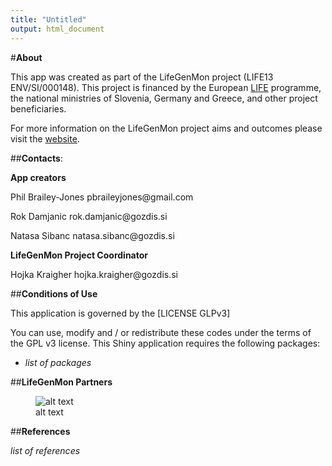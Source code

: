---
title: "Untitled"
output: html_document
---

#**About**

This app was created as part of the LifeGenMon project (LIFE13 ENV/SI/000148). This project is financed by the European [LIFE](https://ec.europa.eu/easme/en/life) programme, the national ministries of Slovenia, Germany and Greece, and other project beneficiaries.

For more information on the LifeGenMon project aims and outcomes please visit the [website](http://www.lifegenmon.si/).

##**Contacts**:

**App creators** 

Phil Brailey-Jones pbraileyjones@gmail.com

Rok Damjanic rok.damjanic@gozdis.si

Natasa Sibanc natasa.sibanc@gozdis.si

**LifeGenMon Project Coordinator**

Hojka Kraigher hojka.kraigher@gozdis.si 

##**Conditions of Use**

This application is governed by the [LICENSE GLPv3]

You can use, modify and / or redistribute these codes under the terms of the GPL v3 license. This Shiny application requires the following packages:

- *list of packages*

##**LifeGenMon Partners**

![alt text](https://raw.githubusercontent.com/roks531/lgmverifiers/master/shinyapp/www/Partners.png?token=AN72LJ6TX5RN5FNSPSDYHZS6MI7VI)

##**References**

*list  of references*